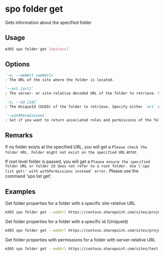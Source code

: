 
# spo folder get

Gets information about the specified folder

## Usage

```sh
m365 spo folder get [options]
```

## Options

```md definition-list
`-u, --webUrl <webUrl>`
: The URL of the site where the folder is located.

`--url [url]`
: The server- or site-relative decoded URL of the folder to retrieve. Specify either `folderUrl` or `id` but not both.

`-i, --id [id]`
: The UniqueId (GUID) of the folder to retrieve. Specify either `url` or `id` but not both.

`--withPermissions`
: Set if you want to return associated roles and permissions of the folder. 
```

<Global />

## Remarks

If no folder exists at the specified URL, you will get a `Please check the folder URL. Folder might not exist on the specified URL` error.

If root level folder is passed, you will get a `Please ensure the specified folder URL or folder Id does not refer to a root folder. Use \'spo list get\' with withPermissions instead' error.` Please use the command 'spo list get'.

## Examples

Get folder properties for a folder with a specific site-relative URL

```sh
m365 spo folder get --webUrl https://contoso.sharepoint.com/sites/project-x --url "/Shared Documents"
```

Get folder properties for a folder with a specific id (UniqueId)

```sh
m365 spo folder get --webUrl https://contoso.sharepoint.com/sites/project-x --id "b2307a39-e878-458b-bc90-03bc578531d6"
```

Get folder properties with permissions for a folder with server-relative URL

```sh
m365 spo folder get --webUrl https://contoso.sharepoint.com/sites/test --url "/sites/test/Shared Documents/Test1" --withPermissions
```
